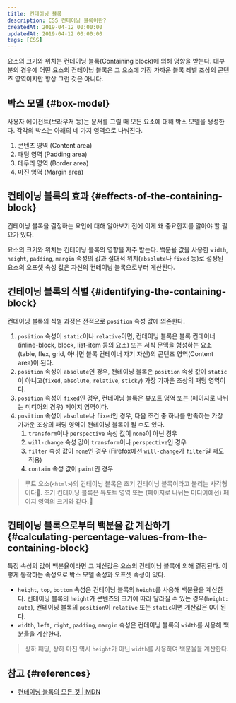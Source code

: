 ```yaml
---
title: 컨테이닝 블록
description: CSS 컨테이닝 블록이란?
createdAt: 2019-04-12 00:00:00
updatedAt: 2019-04-12 00:00:00
tags: [CSS]
---
```


요소의 크기와 위치는 컨테이닝 블록(Containing block)에 의해 영향을 받는다. 대부분의 경우에 어떤 요소의 컨테이닝 블록은 그 요소에 가장 가까운 블록 레벨 조상의 콘텐츠 영역이지만 항상 그런 것은 아니다.

## 박스 모델 {#box-model}

사용자 에이전트(브라우저 등)는 문서를 그릴 때 모든 요소에 대해 박스 모델을 생성한다. 각각의 박스는 아래의 네 가지 영역으로 나눠진다.

1. 콘텐츠 영역 (Content area)
2. 패딩 영역 (Padding area)
3. 테두리 영역 (Border area)
4. 마진 영역 (Margin area)

## 컨테이닝 블록의 효과 {#effects-of-the-containing-block}

컨테이닝 블록을 결정하는 요인에 대해 알아보기 전에 이게 왜 중요한지를 알아야 할 필요가 있다.

요소의 크기와 위치는 컨테이닝 블록의 영향을 자주 받는다. 백분율 값을 사용한 `width`, `height`, `padding`, `margin` 속성의 값과 절대적 위치(`absolute`나 `fixed` 등)로 설정된 요소의 오프셋 속성 값은 자신의 컨테이닝 블록으로부터 계산된다.

## 컨테이닝 블록의 식별 {#identifying-the-containing-block}

컨테이닝 블록의 식별 과정은 전적으로 `position` 속성 값에 의존한다.

1. `position` 속성이 `static`이나 `relative`이면, 컨테이닝 블록은 블록 컨테이너(inline-block, block, list-item 등의 요소) 또는 서식 문맥을 형성하는 요소(table, flex, grid, 아니면 블록 컨테이너 자기 자신)의 콘텐츠 영역(Content area)이 된다.
2. `position` 속성이 `absolute`인 경우, 컨테이닝 블록은 `position` 속성 값이 `static`이 아니고(`fixed`, `absolute`, `relative`, `sticky`) 가장 가까운 조상의 패딩 영역이다.
3. `position` 속성이 `fixed`인 경우, 컨테이닝 블록은 뷰포트 영역 또는 (페이지로 나뉘는 미디어의 경우) 페이지 영역이다.
4. `position` 속성이 `absolute`나 `fixed`인 경우, 다음 조건 중 하나를 만족하는 가장 가까운 조상의 패딩 영역이 컨테이닝 블록이 될 수도 있다.
   1. `transform`이나 `perspective` 속성 값이 `none`이 아닌 경우
   2. `will-change` 속성 값이 `transform`이나 `perspective`인 경우
   3. `filter` 속성 값이 `none`인 경우 (Firefox에선 `will-change`가 `filter`일 때도 적용)
   4. `contain` 속성 값이 `paint`인 경우

> 루트 요소(`<html>`)의 컨테이닝 블록은 초기 컨테이닝 블록이라고 불리는 사각형이다. 초기 컨테이닝 블록은 뷰포트 영역 또는 (페이지로 나뉘는 미디어에선) 페이지 영역의 크기와 같다.

## 컨테이닝 블록으로부터 백분율 값 계산하기 {#calculating-percentage-values-from-the-containing-block}

특정 속성의 값이 백분율이라면 그 계산값은 요소의 컨테이닝 블록에 의해 결정된다. 이렇게 동작하는 속성으로 박스 모델 속성과 오프셋 속성이 있다.

- `height`, `top`, `bottom` 속성은 컨테이닝 블록의 `height`를 사용해 백분율을 계산한다. 컨테이닝 블록의 `height`가 콘텐츠의 크기에 따라 달라질 수 있는 경우(`height: auto`), 컨테이닝 블록의 `position`이 `relative` 또는 `static`이면 계산값은 0이 된다.
- `width`, `left`, `right`, `padding`, `margin` 속성은 컨테이닝 블록의 `width`를 사용해 백분율을 계산한다.

> 상하 패딩, 상하 마진 역시 `height`가 아닌 `width`를 사용하여 백분율을 계산한다.

## 참고 {#references}

* [컨테이닝 블록의 모든 것 | MDN](https://developer.mozilla.org/ko/docs/Web/CSS/All_About_The_Containing_Block)
